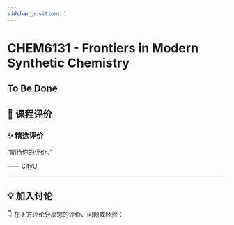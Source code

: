 ```yaml
---
sidebar_position: 1
---
```



# CHEM6131 - Frontiers in Modern Synthetic Chemistry

## To Be Done

## **💬 课程评价**

### ✨ **精选评价**
<div className={commentStyles.commentBox}>
    <p className={commentStyles.commentText}>
        “期待你的评价。”
    </p>
    <p className={commentStyles.commentAuthor}>—— CityU</p>
</div>

---

## **💡 加入讨论**

👇 在下方评论分享您的评价、问题或经验：
<Utterances />
